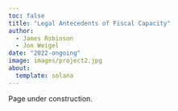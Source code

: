 ```yaml
---
toc: false
title: "Legal Antecedents of Fiscal Capacity"
author: 
  - James Robinson
  - Jon Weigel
date: "2022-ongoing"
image: images/project2.jpg
about:
  template: solana
---
```


Page under construction.
